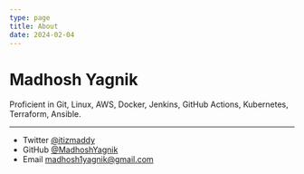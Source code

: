 ```yaml
---
type: page
title: About
date: 2024-02-04
---
```


# Madhosh Yagnik

Proficient in Git, Linux, AWS, Docker, Jenkins, GitHub Actions, Kubernetes, Terraform, Ansible.




---

- Twitter [@itizmaddy](https://twitter.com/itizmaddy)
- GitHub [@MadhoshYagnik](https://github.com/MadhoshYagnik)
- Email madhosh1yagnik@gmail.com
